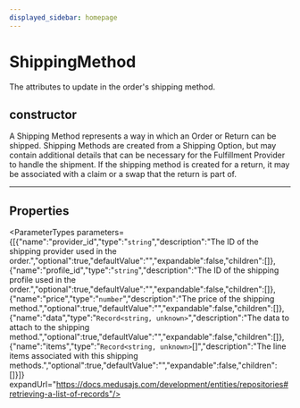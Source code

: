 ```yaml
---
displayed_sidebar: homepage
---
```



# ShippingMethod

The attributes to update in the order's shipping method.

## constructor

A Shipping Method represents a way in which an Order or Return can be shipped. Shipping Methods are created from a Shipping Option, but may contain additional details that can be necessary for the Fulfillment Provider to handle the shipment. If the shipping method is created for a return, it may be associated with a claim or a swap that the return is part of.

___

## Properties

<ParameterTypes parameters={[{"name":"provider_id","type":"`string`","description":"The ID of the shipping provider used in the order.","optional":true,"defaultValue":"","expandable":false,"children":[]},{"name":"profile_id","type":"`string`","description":"The ID of the shipping profile used in the order.","optional":true,"defaultValue":"","expandable":false,"children":[]},{"name":"price","type":"`number`","description":"The price of the shipping method.","optional":true,"defaultValue":"","expandable":false,"children":[]},{"name":"data","type":"`Record<string, unknown>`","description":"The data to attach to the shipping method.","optional":true,"defaultValue":"","expandable":false,"children":[]},{"name":"items","type":"`Record<string, unknown>`[]","description":"The line items associated with this shipping methods.","optional":true,"defaultValue":"","expandable":false,"children":[]}]} expandUrl="https://docs.medusajs.com/development/entities/repositories#retrieving-a-list-of-records"/>
